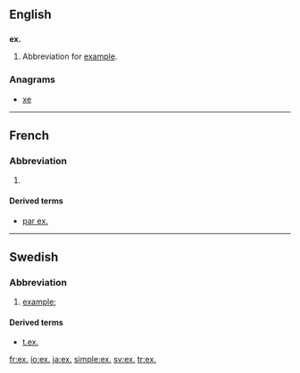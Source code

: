 ==English==

==={{abbreviation}}===
'''ex.'''

# Abbreviation for [[example]].

===Anagrams===
* [[xe#English|xe]]

----

==French==

===Abbreviation===
{{head|fr|abbreviation}}

# {{abbreviation of|exemple|lang=fr}}

====Derived terms====
* [[par ex.]]

----

==Swedish==

===Abbreviation===
{{head|sv|abbreviation}}

# [[example]]; {{abbreviation of|exempel|lang=sv}}

====Derived terms====
* [[t.ex.]]

[[fr:ex.]]
[[io:ex.]]
[[ja:ex.]]
[[simple:ex.]]
[[sv:ex.]]
[[tr:ex.]]